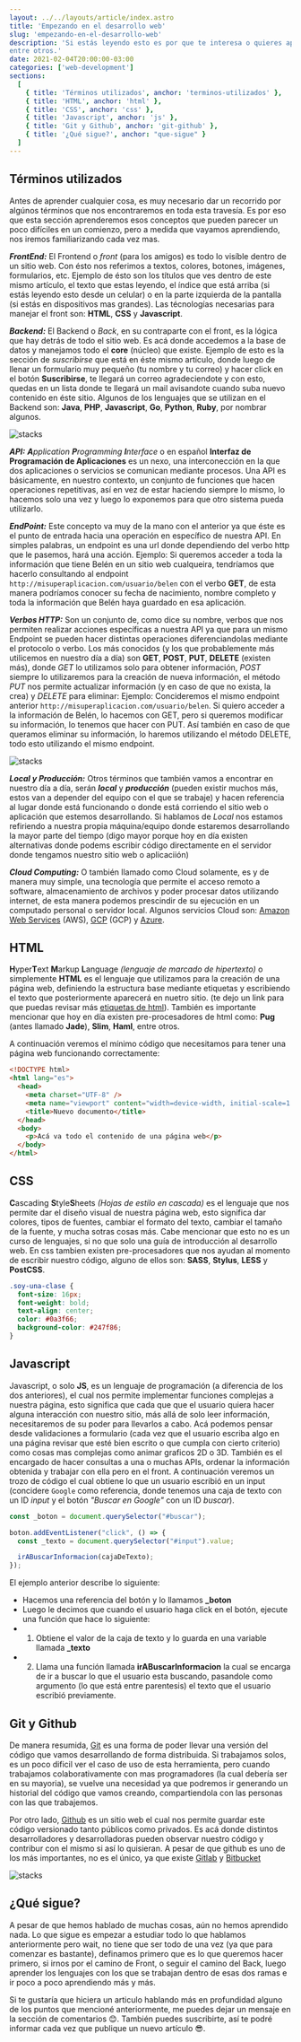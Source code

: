 ```yaml
---
layout: ../../layouts/article/index.astro
title: 'Empezando en el desarrollo web'
slug: 'empezando-en-el-desarrollo-web'
description: 'Si estás leyendo esto es por que te interesa o quieres aprender sobre desarrollo web. Este artículo te ayudará a clarificar todas tus dudas (espero), mostrando lo básico necesario que debes manejar, dando un recorrido por los tecnisismos, lenguajes/tecnologías necesarias,
entre otros.'
date: 2021-02-04T20:00:00-03:00
categories: ['web-development']
sections:
  [
    { title: 'Términos utilizados', anchor: 'terminos-utilizados' },
    { title: 'HTML', anchor: 'html' },
    { title: 'CSS', anchor: 'css' },
    { title: 'Javascript', anchor: 'js' },
    { title: 'Git y Github', anchor: 'git-github' },
    { title: '¿Qué sigue?', anchor: "que-sigue" }
  ]
---
```


<h2 id="terminos-utilizados">Términos utilizados</h2>

Antes de aprender cualquier cosa, es muy necesario dar un recorrido por algúnos términos que nos encontraremos en toda esta travesía. Es por eso que esta sección aprenderemos esos conceptos que pueden parecer un poco difíciles en un comienzo, pero a medida que vayamos aprendiendo, nos iremos familiarizando cada vez mas.

_**FrontEnd:**_ El Frontend o _front_ (para los amigos) es todo lo visíble dentro de un sitio web. Con ésto nos referimos a textos, colores, botones, imágenes, formularios, etc.
Ejemplo de ésto son los títulos que ves dentro de este mismo artículo, el texto que estas leyendo, el índice que está arriba (si estás leyendo esto desde un celular) o en la parte izquierda de la pantalla (si estás en dispositivos mas grandes). Las técnologías necesarias para manejar el front son: **HTML**, **CSS** y **Javascript**.

_**Backend:**_ El Backend o _Back_, en su contraparte con el front, es la lógica que hay detrás de todo el sitio web. Es acá donde accedemos a la base de datos y manejamos todo el **core** (núcleo) que existe. Ejemplo de esto es la sección de _suscribirse_ que está en éste mismo artículo, donde luego de llenar un formulario muy pequeño (tu nombre y tu correo) y hacer click en el botón **Suscribirse**, te llegará un correo agradeciendote y con esto, quedas en un lista donde te llegará un mail avisandote cuando suba nuevo contenido en éste sitio. Algunos de los lenguajes que se utilizan en el Backend son: **Java**, **PHP**, **Javascript**, **Go**, **Python**, **Ruby**, por nombrar algunos.

![stacks](/images/articles/empezando-en-el-desarrollo-web/front-back.png)

_**API:**_ _**A**pplication **P**rogramming **I**nterface_ o en español **Interfaz de Programación de Aplicaciones** es un nexo, una interconección en la que dos aplicaciones o servicios se comunican mediante procesos. Una API es básicamente, en nuestro contexto, un conjunto de funciones que hacen operaciones repetitivas, así en vez de estar haciendo siempre lo mismo, lo hacemos solo una vez y luego lo exponemos para que otro sistema pueda utilizarlo.

_**EndPoint:**_ Este concepto va muy de la mano con el anterior ya que éste es el punto de entrada hacia una operación en específico de nuestra API. En simples palabras, un endpoint es una url donde dependiendo del verbo http que le pasemos, hará una acción. Ejemplo: Si queremos acceder a toda la información que tiene Belén en un sitio web cualqueira, tendríamos que hacerlo consultando al endpoint `http://misuperaplicacion.com/usuario/belen` con el verbo **GET**, de esta manera podríamos conocer su fecha de nacimiento, nombre completo y toda la información que Belén haya guardado en esa aplicación.

_**Verbos HTTP:**_ Son un conjunto de, como dice su nombre, verbos que nos permiten realizar acciones específicas a nuestra API ya que para un mismo Endpoint se pueden hacer distintas operaciones diferenciandolas mediante el protocolo o verbo. Los más conocidos (y los que probablemente más utilicemos en nuestro día a día) son **GET**, **POST**, **PUT**, **DELETE** (existen más), donde _GET_ lo utilizamos solo para obtener información, _POST_ siempre lo utilizaremos para la creación de nueva información, el método _PUT_ nos permite actualizar información (y en caso de que no exista, la crea) y _DELETE_ para eliminar: Ejemplo: Concideremos el mismo endpoint anterior `http://misuperaplicacion.com/usuario/belen`. Si quiero acceder a la información de Belén, lo hacemos con GET, pero si queremos modificar su información, lo tenemos que hacer con PUT. Así también en caso de que queramos eliminar su información, lo haremos utilizando el método DELETE, todo esto utilizando el mismo endpoint.

![stacks](/images/articles/empezando-en-el-desarrollo-web/api.png)

_**Local y Producción:**_ Otros términos que también vamos a encontrar en nuestro día a día, serán _**local**_ y _**producción**_ (pueden existir muchos más, estos van a depender del equipo con el que se trabaje) y hacen referencia al lugar donde está funcionando o donde está corriendo el sitio web o aplicación que estemos desarrollando. Si hablamos de _Local_ nos estamos refiriendo a nuestra propia máquina/equipo donde estaremos desarrollando la mayor parte del tiempo (digo mayor porque hoy en día existen alternativas donde podems escribir código directamente en el servidor donde tengamos nuestro sitio web o aplicaciión)

_**Cloud Computing:**_ O también llamado como Cloud solamente, es y de manera muy simple, una tecnología que permite el acceso remoto a software, almacenamiento de archivos y poder procesar datos utilizando internet, de esta manera podemos prescindir de su ejecución en un computado personal o servidor local. Algunos servicios Cloud son: <a href="https://aws.amazon.com/es/" target="_blank">Amazon Web Services</a> (AWS), <a href="https://cloud.google.com/?hl=es" target="_blank">GCP</a> (GCP) y <a href="https://azure.microsoft.com/es-es/" target="_blank">Azure</a>.

<h2 id="html">HTML</h2>

**H**yper**T**ext **M**arkup **L**anguage _(lenguaje de marcado de hipertexto)_ o simplemente **HTML** es el lenguaje que utilizamos para la creación de una página web, definiendo la estructura base mediante etiquetas y escribiendo el texto que posteriormente aparecerá en nuetro sitio. (te dejo un link para que puedas revisar más <a href="https://developer.mozilla.org/es/docs/HTML/HTML5/HTML5_lista_elementos" target="_blank">etiquetas de html</a>). También es importante mencionar que hoy en día existen pre-procesadores de html como: **Pug** (antes llamado **Jade**), **Slim**, **Haml**, entre otros.

A continuación veremos el mínimo código que necesitamos para tener una página web funcionando correctamente:

```html
<!DOCTYPE html>
<html lang="es">
  <head>
    <meta charset="UTF-8" />
    <meta name="viewport" content="width=device-width, initial-scale=1.0" />
    <title>Nuevo documento</title>
  </head>
  <body>
    <p>Acá va todo el contenido de una página web</p>
  </body>
</html>
```

<h2 id="css">CSS</h2>

**C**ascading **S**tyle**S**heets _(Hojas de estilo en cascada)_ es el lenguaje que nos permite dar el diseño visual de nuestra página web, esto significa dar colores, tipos de fuentes, cambiar el formato del texto, cambiar el tamaño de la fuente, y mucha sotras cosas más. Cabe mencionar que esto no es un curso de lenguajes, si no que solo una guía de introducción al desarrollo web. En css tambien existen pre-procesadores que nos ayudan al momento de escribir nuestro código, alguno de ellos son: **SASS**, **Stylus**, **LESS** y **PostCSS**.

```css
.soy-una-clase {
  font-size: 16px;
  font-weight: bold;
  text-align: center;
  color: #0a3f66;
  background-color: #247f86;
}
```

<h2 id="js">Javascript</h2>

Javascript, o solo **JS**, es un lenguaje de programación (a diferencia de los dos anteriores), el cual nos permite implementar funciones complejas a nuestra página, esto significa que cada que que el usuario quiera hacer alguna interacción con nuestro sitio, más allá de solo leer información, necesitaremos de su poder para llevarlos a cabo. Acá podemos pensar desde validaciones a formulario (cada vez que el usuario escriba algo en una página revisar que esté bien escrito o que cumpla con cierto criterio) como cosas mas complejas como animar graficos 2D o 3D. También es el encargado de hacer consultas a una o muchas APIs, ordenar la información obtenida y trabajar con ella pero en el front. A continuación veremos un trozo de código el cual obtiene lo que un usuario escribió en un input (concidere `Google` como referencia, donde tenemos una caja de texto con un ID _input_ y el botón _"Buscar en Google"_ con un ID _buscar_).

```js
const _boton = document.querySelector("#buscar");

boton.addEventListener("click", () => {
  const _texto = document.querySelector("#input").value;

  irABuscarInformacion(cajaDeTexto);
});
```

El ejemplo anterior describe lo siguiente:

- Hacemos una referencia del botón y lo llamamos **\_boton**
- Luego le decimos que cuando el usuario haga click en el botón, ejecute una función que hace lo siguiente:
- 1. Obtiene el valor de la caja de texto y lo guarda en una variable llamada **\_texto**
- 2. Llama una función llamada **irABuscarInformacion** la cual se encarga de ir a buscar lo que el usuario esta buscando, pasandole como argumento (lo que está entre parentesis) el texto que el usuario escribió previamente.

<h2 id="git-github">Git y Github</h2>

De manera resumida, <a href="https://git-scm.com/" target="_blank">Git</a> es una forma de poder llevar una versión del código que vamos desarrollando de forma distribuida. Si trabajamos solos, es un poco dificil ver el caso de uso de esta herramienta, pero cuando trabajamos colaborativamente con mas programadores (la cual debería ser en su mayoria), se vuelve una necesidad ya que podremos ir generando un historial del código que vamos creando, compartiendola con las personas con las que trabajemos.

Por otro lado, <a href="https://github.com/" target="_blank">Github</a> es un sitio web el cual nos permite guardar este código versionado tanto públicos como privados. Es acá donde distintos desarrolladores y desarrolladoras pueden observar nuestro código y contribur con el mismo si así lo quisieran. A pesar de que github es uno de los más importantes, no es el único, ya que existe <a href="https://about.gitlab.com/" target="_blank">Gitlab</a> y <a href="https://bitbucket.org/" target="_blank">Bitbucket</a>

![stacks](/images/articles/empezando-en-el-desarrollo-web/git-github.png)

<h2 id="que-sigue">¿Qué sigue?</h2>

A pesar de que hemos hablado de muchas cosas, aún no hemos aprendido nada. Lo que sigue es empezar a estudiar todo lo que hablamos anteriormente pero wait, no tiene que ser todo de una vez (ya que para comenzar es bastante), definamos primero que es lo que queremos hacer primero, si irnos por el camino de Front, o seguir el camino del Back, luego aprender los lenguajes con los que se trabajan dentro de esas dos ramas e ir poco a poco aprendiendo más y más.

Si te gustaría que hiciera un articulo hablando más en profundidad alguno de los puntos que mencioné anteriormente, me puedes dejar un mensaje en la sección de comentarios 😊. También puedes suscribirte, así te podré informar cada vez que publique un nuevo artículo 😎.

